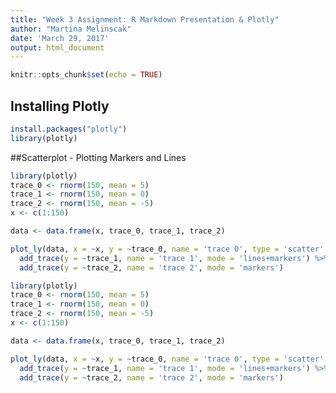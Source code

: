 ---
title: "Week 3 Assignment: R Markdown Presentation & Plotly"
author: "Martina Melinscak"
date: 'March 29, 2017'
output: html_document
---

```{r setup, include=FALSE}
knitr::opts_chunk$set(echo = TRUE)
```
## Installing Plotly

```r
install.packages("plotly")
library(plotly)
```


##Scatterplot - Plotting Markers and Lines


```{r, eval=FALSE, message=FALSE}
library(plotly)
trace_0 <- rnorm(150, mean = 5)
trace_1 <- rnorm(150, mean = 0)
trace_2 <- rnorm(150, mean = -5)
x <- c(1:150)

data <- data.frame(x, trace_0, trace_1, trace_2)

plot_ly(data, x = ~x, y = ~trace_0, name = 'trace 0', type = 'scatter', mode = 'lines') %>%
  add_trace(y = ~trace_1, name = 'trace 1', mode = 'lines+markers') %>%
  add_trace(y = ~trace_2, name = 'trace 2', mode = 'markers')
```


```{r, echo=FALSE, message=FALSE}

library(plotly)
trace_0 <- rnorm(150, mean = 5)
trace_1 <- rnorm(150, mean = 0)
trace_2 <- rnorm(150, mean = -5)
x <- c(1:150)

data <- data.frame(x, trace_0, trace_1, trace_2)

plot_ly(data, x = ~x, y = ~trace_0, name = 'trace 0', type = 'scatter', mode = 'lines', colors = 'set1') %>%
  add_trace(y = ~trace_1, name = 'trace 1', mode = 'lines+markers') %>%
  add_trace(y = ~trace_2, name = 'trace 2', mode = 'markers')

```

